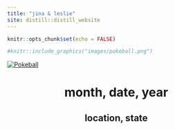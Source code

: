 ```yaml
---
title: "jina & leslie"
site: distill::distill_website
---
```


```r
knitr::opts_chunk$set(echo = FALSE)
```

```r
#knitr::include_graphics("images/pokeball.png")
```
[![Pokeball](images/pokeball.png)](https://google.com)

<center>
# month, date, year
## location, state
</center>

